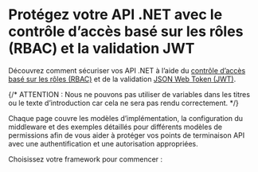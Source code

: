 
# Protégez votre API .NET avec le contrôle d’accès basé sur les rôles (RBAC) et la validation JWT

Découvrez comment sécuriser vos API .NET à l’aide du [contrôle d’accès basé sur les rôles (RBAC)](/authorization/role-based-access-control) et de la validation [JSON Web Token (JWT)](https://auth.wiki/jwt).

{/* ATTENTION : Nous ne pouvons pas utiliser de variables dans les titres ou le texte d’introduction car cela ne sera pas rendu correctement. */}

Chaque page couvre les modèles d’implémentation, la configuration du middleware et des exemples détaillés pour différents modèles de permissions afin de vous aider à protéger vos points de terminaison API avec une authentification et une autorisation appropriées.

Choisissez votre framework pour commencer :

<MiniGallery />
